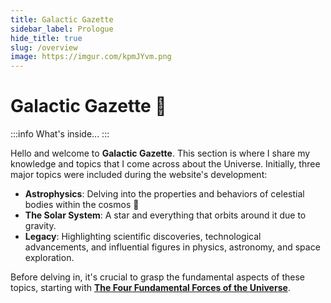 ```yaml
---
title: Galactic Gazette
sidebar_label: Prologue
hide_title: true
slug: /overview
image: https://imgur.com/kpmJYvm.png 
---
```


# Galactic Gazette 🚀

:::info
What's inside...
:::

Hello and welcome to **Galactic Gazette**. This section is where I share my knowledge and topics that I come across about the Universe. Initially, three major topics were included during the website's development:

- **Astrophysics**: Delving into the properties and behaviors of celestial bodies within the cosmos 🔭
- **The Solar System**: A star and everything that orbits around it due to gravity.
- **Legacy**: Highlighting scientific discoveries, technological advancements, and influential figures in physics, astronomy, and space exploration.

Before delving in, it's crucial to grasp the fundamental aspects of these topics, starting with [**The Four Fundamental Forces of the Universe**](./may-the-force.mdx).

